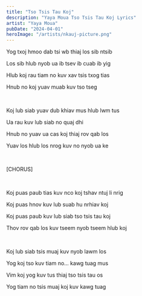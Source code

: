 ```yaml
---
title: "Tso Tsis Tau Koj"
description: "Yaya Moua Tso Tsis Tau Koj Lyrics"
artist: "Yaya Moua"
pubDate: "2024-04-01"
heroImage: "/artists/nkauj-picture.png"
---
```


Yog txoj hmoo dab tsi wb thiaj los sib ntsib

Los sib hlub nyob ua ib tsev ib cuab ib yig

Hlub koj rau tiam no kuv xav tsis txog tias

Hnub no koj yuav muab kuv tso tseg

<br />

Koj lub siab yuav dub khiav mus hlub lwm tus

Ua rau kuv lub siab no quaj dhi

Hnub no yuav ua cas koj thiaj rov qab los

Yuav los hlub los nrog kuv no nyob ua ke

<br />

[CHORUS]

<br />

Koj puas paub tias kuv nco koj tshav ntuj li nrig

Koj puas hnov kuv lub suab hu nrhiav koj

Koj puas paub kuv lub siab tso tsis tau koj

Thov rov qab los kuv tseem nyob tseem hlub koj

<br />

Koj lub siab tsis muaj kuv nyob lawm los

Yog koj tso kuv tiam no… kawg tuag mus

Vim koj yog kuv tus thiaj tso tsis tau os

Yog tiam no tsis muaj koj kuv kawg tuag
